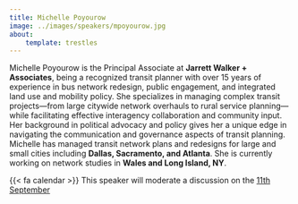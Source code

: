 ```yaml
---
title: Michelle Poyourow
image: ../images/speakers/mpoyourow.jpg
about:
    template: trestles
---
```


Michelle Poyourow is the Principal Associate at **Jarrett Walker + Associates**, being a  recognized transit planner with over 15 years
of experience in bus network redesign, public engagement, and integrated land use and mobility policy. She specializes in managing 
complex transit projects—from large citywide network overhauls to rural service planning—while facilitating effective interagency 
collaboration and community input. Her background in political advocacy and policy gives her a unique edge in navigating the 
communication and governance aspects of transit planning. Michelle has managed transit network plans and redesigns for large and small 
cities including **Dallas, Sacramento, and Atlanta**. She is currently working on network studies in **Wales and Long Island, NY**.

<div class="alert alert-light">{{< fa calendar >}} This speaker will moderate a discussion on the [11th September](/forum/day2.html)</div>